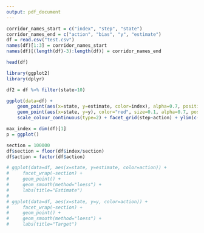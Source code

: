 ```yaml
---
output: pdf_document
---
```


```r
corridor_names_start = c("index", "step", "state")
corridor_names_end = c("action", "bias", "y", "estimate")
df = read.csv("test.csv")
names(df)[1:3] = corridor_names_start
names(df)[(length(df)-3):length(df)] = corridor_names_end

head(df)
```

```r
library(ggplot2)
library(dplyr)

df2 = df %>% filter(state>10)

ggplot(data=df) + 
    geom_point(aes(x=state, y=estimate, color=index), alpha=0.7, position=position_dodge2(width = 0.5)) + 
    geom_point(aes(x=state, y=y), color="red", size=0.1, alpha=0.7, position=position_dodge2(width = 0.5)) + 
    scale_colour_continuous(type=2) + facet_grid(step~action) + ylim(c(-2,2))
```

```r
max_index = dim(df)[1]
p = ggplot()

section = 100000
df$section = floor(df$index/section)
df$action = factor(df$action)

# ggplot(data=df, aes(x=state, y=estimate, color=action)) +
#     facet_wrap(~section) +
#     geom_point() +
#     geom_smooth(method="loess") +
#     labs(title="Estimate")
# 
# ggplot(data=df, aes(x=state, y=y, color=action)) +
#     facet_wrap(~section) +
#     geom_point() +
#     geom_smooth(method="loess") +
#     labs(title="Target")

```
